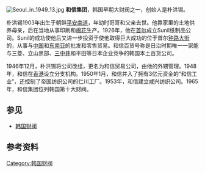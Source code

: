 [[File:Seoul_in_1949_13.jpg|thumb]]
'''和信集团'''，韩国早期大财阀之一，创始人是朴洪锡。

朴洪锡1903年出生于朝鲜[[平安南道|平安南道]]，年幼时哥哥和父亲去世。他靠家里的土地供养母亲，后在当地从事印刷和[[棉花|棉花]]生产。1926年，他在[[首尔|首尔]]成立Sunil纸制品公司。Sunil的成功使他后又进一步投资于使他取得巨大成功的位于首尔[[鐘路|钟路大街]]的{{link-ko|和信百货|화신백화점}}，从事与[[中国|中国]]和[[东南亚|东南亚]]的批发和零售贸易{{r|刘洪钟|page=10}}。和信百货号称是日治时期唯一一家能与三菱、立山黑部、[[三中井|三中井]]和平田等日本企业竞争的韩国本土百货公司{{r|刘洪钟|page =12}}。

1946年12月，朴洪锡将公司改组，更名为和信贸易公司，由他的外甥管理。1948年，和信在[[香港|香港]]设立分支机构。1950年1月，和信并入了拥有3亿元资金的“和信工业”，还控制了帝国纺织公司的仁川工厂。1953年，和信建立咸兴纺织公司{{r|刘洪钟|page =19}}。1965年，和信集团位列韩国第十大财阀{{r|刘洪钟|page =25}}。

==参见==
*[[韩国财阀|韩国财阀]]

== 参考资料 ==
{{Reflist|refs=
<ref name="刘洪钟">{{cite book |author=刘洪钟 |coauthors= |title=《韩国赶超经济中的财阀制度研究》 |year=2009年10月 |publisher=光明日报出版社 |location=北京|isbn=978-7-5112-0436-3 }}</ref>
}}

{{韩国财阀}}
[[Category:韩国财阀|Category:韩国财阀]]